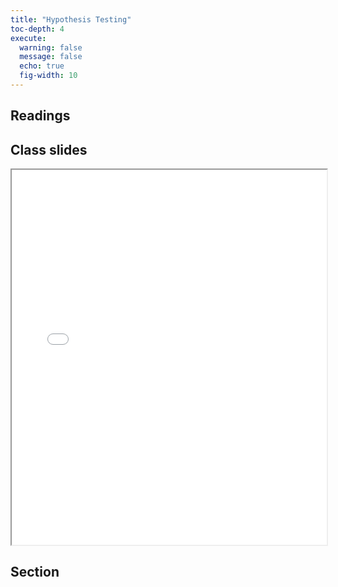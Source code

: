 ```yaml
---
title: "Hypothesis Testing"
toc-depth: 4
execute: 
  warning: false
  message: false
  echo: true
  fig-width: 10
---
```


## Readings

## Class slides

```{=html}
<iframe class="slide-deck" src="../files/slides/Lecture 8 - Hypothesis Testing.pdf" width = "100%" height = 600px></iframe>
```

## Section
